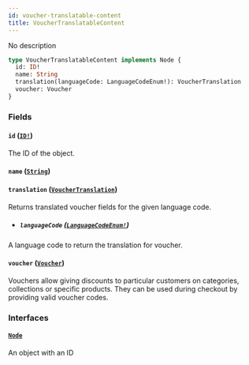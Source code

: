 ```yaml
---
id: voucher-translatable-content
title: VoucherTranslatableContent
---
```


No description

```graphql
type VoucherTranslatableContent implements Node {
  id: ID!
  name: String
  translation(languageCode: LanguageCodeEnum!): VoucherTranslation
  voucher: Voucher
}
```

### Fields

#### `id` ([`ID!`](/developer/api-reference/scalars/id.mdx))

The ID of the object.

#### `name` ([`String`](/developer/api-reference/scalars/string.mdx))

#### `translation` ([`VoucherTranslation`](/developer/api-reference/objects/voucher-translation.mdx))

Returns translated voucher fields for the given language code.

- ##### `languageCode` ([`LanguageCodeEnum!`](/developer/api-reference/enums/language-code-enum.mdx))

A language code to return the translation for voucher.

#### `voucher` ([`Voucher`](/developer/api-reference/objects/voucher.mdx))

Vouchers allow giving discounts to particular customers on categories, collections or specific products. They can be used during checkout by providing valid voucher codes.

### Interfaces

#### [`Node`](/developer/api-reference/interfaces/node.mdx)

An object with an ID
